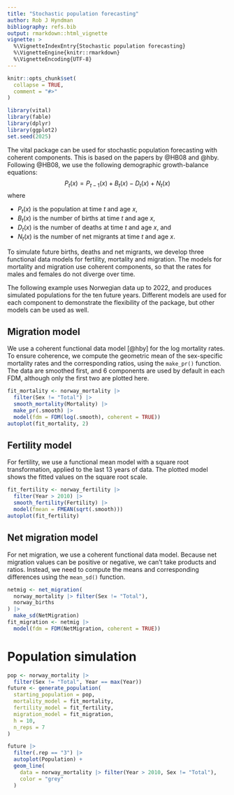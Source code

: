 ```yaml
---
title: "Stochastic population forecasting"
author: Rob J Hyndman
bibliography: refs.bib
output: rmarkdown::html_vignette
vignette: >
  %\VignetteIndexEntry{Stochastic population forecasting}
  %\VignetteEngine{knitr::rmarkdown}
  %\VignetteEncoding{UTF-8}
---
```


```r
knitr::opts_chunk$set(
  collapse = TRUE,
  comment = "#>"
)
```

```r
library(vital)
library(fable)
library(dplyr)
library(ggplot2)
set.seed(2025)
```

The vital package can be used for stochastic population forecasting with coherent components. This is based on the papers by @HB08 and @hby. Following @HB08, we use the following demographic growth-balance equations:
$$
P_t(x) = P_{t-1}(x) + B_t(x) - D_t(x) + N_t(x) 
$$
where

* $P_t(x)$ is the population at time $t$ and age $x$,
* $B_t(x)$ is the number of births at time $t$ and age $x$,
* $D_t(x)$ is the number of deaths at time $t$ and age $x$, and
* $N_t(x)$ is the number of net migrants at time $t$ and age $x$.

To simulate future births, deaths and net migrants, we develop three functional data models for fertility, mortality and migration. The models for mortality and migration use coherent components, so that the rates for males and females do not diverge over time. 

The following example uses Norwegian data up to 2022, and produces simulated populations for the ten future years. Different models are used for each component to demonstrate the flexibility of the package, but other models can be used as well.

## Migration model

We use a coherent functional data model [@hby] for the log mortality rates. To ensure coherence, we compute the geometric mean of the sex-specific mortality rates and the corresponding ratios, using the `make_pr()` function. The data are smoothed first, and 6 components are used by default in each FDM, although only the first two are plotted here.

```r
fit_mortality <- norway_mortality |> 
  filter(Sex != "Total") |>
  smooth_mortality(Mortality) |>
  make_pr(.smooth) |>
  model(fdm = FDM(log(.smooth), coherent = TRUE))
autoplot(fit_mortality, 2)
```

## Fertility model

For fertility, we use a functional mean model with a square root transformation, applied to the last 13 years of data. The plotted model shows the fitted values on the square root scale.

```r
fit_fertility <- norway_fertility |>
  filter(Year > 2010) |>
  smooth_fertility(Fertility) |>
  model(fmean = FMEAN(sqrt(.smooth)))
autoplot(fit_fertility) 
```

## Net migration model

For net migration, we use a coherent functional data model. Because net migration values can be positive or negative, we can't take products and ratios. Instead, we need to compute the means and corresponding differences using the `mean_sd()` function.

```r
netmig <- net_migration(
  norway_mortality |> filter(Sex != "Total"), 
  norway_births
) |>
  make_sd(NetMigration) 
fit_migration <- netmig |>
  model(fdm = FDM(NetMigration, coherent = TRUE))
```

# Population simulation

```r
pop <- norway_mortality |> 
  filter(Sex != "Total", Year == max(Year)) 
future <- generate_population(
  starting_population = pop,
  mortality_model = fit_mortality,
  fertility_model = fit_fertility,
  migration_model = fit_migration,
  h = 10,
  n_reps = 7
)
```

```r
future |> 
  filter(.rep == "3") |> 
  autoplot(Population) +
  geom_line(
    data = norway_mortality |> filter(Year > 2010, Sex != "Total"), 
    color = "grey"
  )
```
  
